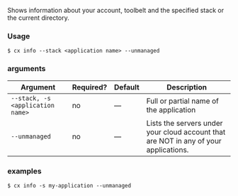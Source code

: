 Shows information about your account, toolbelt and the specified stack or the current directory.

### Usage

```shell
$ cx info --stack <application name> --unmanaged
```

### arguments

| Argument | Required? | Default | Description |
|  ---  |  ---  |  ---  |  ---  |
| `--stack, -s <application name>` | no | — | Full or partial name of the application |
| `--unmanaged` | no | — | Lists the servers under your cloud account that are NOT in any of your applications. |

### examples

```shell
$ cx info -s my-application --unmanaged
```

